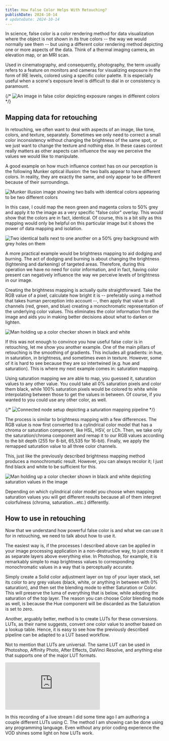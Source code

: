 ```yaml
---
title: How False Color Helps With Retouching?
publishDate: 2024-10-14
# updateDate: 2024-10-14
---
```


In science, false color is a color rendering method for data visualization where the object is not shown in its true colors -- the way we would normally see them -- but using a different color rendering method depicting one or more aspects of the data. Think of a thermal imaging camera, an elevation map, or an MRI scan.

Used in cinematography, and consequently, photography, the term usually refers to a feature on monitors and cameras for visualizing exposure in the form of IRE levels, colored using a specific color palette. It is especially useful when a scene's exposure level is difficult to dial in or consistency is paramount.

<BeforeAfter
    beforeSrc="/images/false-color-image_before.jpg"
    afterSrc="/images/false-color-image_after.jpg"
/>

{/* ![An image in false color depicting exposure ranges in different colors](/images/false-color-image.jpg) */}

## Mapping data for retouching
In retouching, we often want to deal with aspects of an image, like tone, colors, and texture, separately. Sometimes we only need to correct a small color inconsistency without changing the brightness of the same spot, or we just want to change the texture and nothing else. In these cases context really matters as other aspects can influence the way we perceive the values we would like to manipulate.

A good example on how much influence context has on our perception is the following Munker optical illusion: the two balls appear to have different colors. In reality, they are exactly the same, and only appear to be different because of their surroundings.

![Munker illusion image showing two balls with identical colors appearing to be two different colors](/images/munker-illusion-2balls.jpg)

In this case, I could map the neon green and magenta colors to 50% grey and apply it to the image as a very specific "false color" overlay. This would show that the colors are in fact, identical. Of course, this is a bit silly as this mapping would only be helpful on this particular image but it shows the power of data mapping and isolation.

![Two identical balls next to one another on a 50% grey background with grey holes on them](/images/munker-illusion-2balls_mapped.jpg)

A more practical example would be brightness mapping to aid dodging and burning. The act of dodging and burning is about changing the brightness (lightening and darkening) of targeted areas. Therefore, during this operation we have no need for color information, and in fact, having color present can negatively influence the way we perceive levels of brightness in our image.

Creating the brightness mapping is actually quite straightforward. Take the RGB value of a pixel, calculate how bright it is -- preferably using a method that takes human perception into account --, then apply that value to all channels (red, green, and blue) creating a monochromatic representation of the underlying color values. This eliminates the color information from the image and aids you in making better decisions about what to darken or lighten.

![Man holding up a color checker shown in black and white](/images/brightness_mapping.jpg)

If this was not enough to convince you how useful false color is in retouching, let me show you another example. One of the main pillars of retouching is the smoothing of gradients. This includes all gradients: in hue, in saturation, in brightness, and sometimes even in texture. However, some of it is hard to see because they are so intertwined (e.g. hue and saturation). This is where my next example comes in: saturation mapping.

Using saturation mapping we are able to map, you guessed it, saturation values to any other value. You could take all 0% saturation pixels and color them black, while 100% saturation pixels would be colored to white while interpolating between those to get the values in between. Of course, if you wanted to you could use any other color, as well.

{/* ![Connected node setup depicting a saturation mapping pipeline](/images/satmap_node-illustration.svg) */}

The process is similar to brightness mapping with a few differences. The RGB value is now first converted to a cylindrical color model that has a chroma or saturation component, like HSL, HSV, or LCh. Then, we take only the saturation/chroma component and remap it to our RGB values according to the bit depth (255 for 8-bit, 65,535 for 16-bit). Finally, we apply the remapped saturation value to all three color channels.

<NodeField />

This, just like the previously described brightness mapping method produces a monochromatic result. However, you can always recolor it; I just find black and white to be sufficient for this.

![Man holding up a color checker shown in black and white depicting saturation values in the image](/images/sat_mapping.jpg)

<Alert title="Note" type="info">Depending on which cylindrical color model you choose when mapping saturation values you will get different results because all of them interpret colorfulness (chroma, saturation...etc.) differently.</Alert>

## How to use in retouching
Now that we understand how powerful false color is and what we can use it for in retouching, we need to talk about how to use it.

The easiest way is, if the processes I described above can be applied in your image processing application in a non-destructive way, to just create it as separate layers above everything else. In Photoshop, for example, it is remarkably simple to map brightness values to corresponding monochromatic values in a way that is perceptually accurate.

Simply create a Solid color adjustment layer on top of your layer stack, set its color to any grey values (black, white, or anything in between with 0% saturation), and then set the blending mode to either Saturation or Color. This will preserve the luma of everything that is below, while adopting the saturation of the top layer. The reason you can choose Color blending mode as well, is because the Hue component will be discarded as the Saturation is set to zero.

Another, arguably better, method is to create LUTs for these conversions. LUTs, as their name suggests, convert one color value to another based on a lookup table. Hence, it is easy to see how the previously described pipeline can be adapted to a LUT based workflow.

Not to mention that LUTs are universal. The same LUT can be used in Photoshop, Affinity Photo, After Effects, DaVinci Resolve, and anything else that supports one of the major LUT formats.

<iframe src="https://www.youtube.com/embed/ggMP06yDV4w?si=O6OtNpB3RI1yVuxU" title="YouTube video player" frameborder="0" allow="accelerometer; autoplay; clipboard-write; encrypted-media; gyroscope; picture-in-picture; web-share" referrerpolicy="strict-origin-when-cross-origin" allowfullscreen></iframe>

In this recording of a live stream I did some time ago I am authoring a couple different LUTs using C. The method I am showing can be done using any programming language. Even without any prior coding experience the VOD shines some light on how LUTs work.